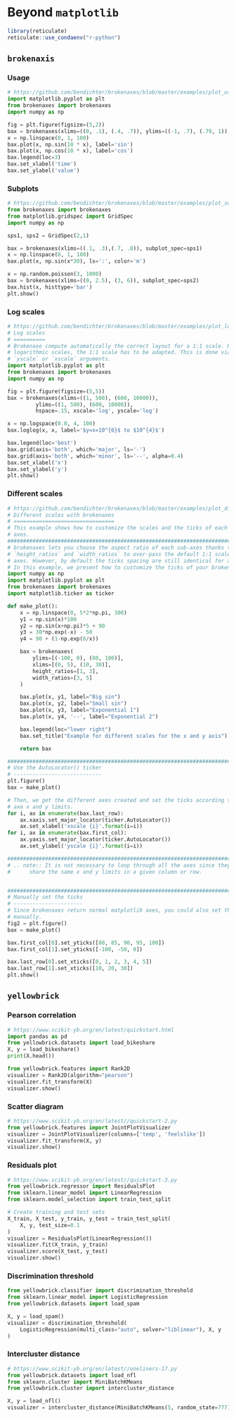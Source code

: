 # Beyond `matplotlib`


```r
library(reticulate)
reticulate::use_condaenv("r-python")
```


## `brokenaxis`

### Usage

```python
# https://github.com/bendichter/brokenaxes/blob/master/examples/plot_usage.py
import matplotlib.pyplot as plt
from brokenaxes import brokenaxes
import numpy as np

fig = plt.figure(figsize=(5,2))
bax = brokenaxes(xlims=((0, .1), (.4, .7)), ylims=((-1, .7), (.79, 1)), hspace=.05)
x = np.linspace(0, 1, 100)
bax.plot(x, np.sin(10 * x), label='sin')
bax.plot(x, np.cos(10 * x), label='cos')
bax.legend(loc=3)
bax.set_xlabel('time')
bax.set_ylabel('value')
```

### Subplots

```python
# https://github.com/bendichter/brokenaxes/blob/master/examples/plot_subplots.py
from brokenaxes import brokenaxes
from matplotlib.gridspec import GridSpec
import numpy as np

sps1, sps2 = GridSpec(2,1)

bax = brokenaxes(xlims=((.1, .3),(.7, .8)), subplot_spec=sps1)
x = np.linspace(0, 1, 100)
bax.plot(x, np.sin(x*30), ls=':', color='m')

x = np.random.poisson(3, 1000)
bax = brokenaxes(xlims=((0, 2.5), (3, 6)), subplot_spec=sps2)
bax.hist(x, histtype='bar')
plt.show()
```


### Log scales
```python
# https://github.com/bendichter/brokenaxes/blob/master/examples/plot_logscales.py
# Log scales
# ==========
# Brokenaxe compute automatically the correct layout for a 1:1 scale. However, for
# logarithmic scales, the 1:1 scale has to be adapted. This is done via the
# `yscale` or `xscale` arguments.
import matplotlib.pyplot as plt
from brokenaxes import brokenaxes
import numpy as np

fig = plt.figure(figsize=(5,5))
bax = brokenaxes(xlims=((1, 500), (600, 10000)),
	     ylims=((1, 500), (600, 10000)),
		 hspace=.15, xscale='log', yscale='log')

x = np.logspace(0.0, 4, 100)
bax.loglog(x, x, label='$y=x=10^{0}$ to $10^{4}$')

bax.legend(loc='best')
bax.grid(axis='both', which='major', ls='-')
bax.grid(axis='both', which='minor', ls='--', alpha=0.4)
bax.set_xlabel('x')
bax.set_ylabel('y')
plt.show()
```


### Different scales

```python
# https://github.com/bendichter/brokenaxes/blob/master/examples/plot_different_scales.py
# Different scales with brokenaxes
# ================================
# This example shows how to customize the scales and the ticks of each broken
# axes.
#############################################################################
# brokenaxes lets you choose the aspect ratio of each sub-axes thanks to the
# `height_ratios` and `width_ratios` to over-pass the default 1:1 scale for all
# axes. However, by default the ticks spacing are still identical for all axes.
# In this example, we present how to customize the ticks of your brokenaxes.
import numpy as np
import matplotlib.pyplot as plt
from brokenaxes import brokenaxes
import matplotlib.ticker as ticker

def make_plot():
    x = np.linspace(0, 5*2*np.pi, 300)
    y1 = np.sin(x)*100
    y2 = np.sin(x+np.pi)*5 + 90
    y3 = 30*np.exp(-x) - 50
    y4 = 90 + (1-np.exp(6/x))

    bax = brokenaxes(
        ylims=[(-100, 0), (80, 100)],
        xlims=[(0, 5), (10, 30)],
        height_ratios=[1, 3],
        width_ratios=[3, 5]
    )

    bax.plot(x, y1, label="Big sin")
    bax.plot(x, y2, label="Small sin")
    bax.plot(x, y3, label="Exponential 1")
    bax.plot(x, y4, '--', label="Exponential 2")

    bax.legend(loc="lower right")
    bax.set_title("Example for different scales for the x and y axis")

    return bax

#############################################################################
# Use the AutoLocator() ticker
# ----------------------------
plt.figure()
bax = make_plot()

# Then, we get the different axes created and set the ticks according to the
# axe x and y limits.
for i, ax in enumerate(bax.last_row):
    ax.xaxis.set_major_locator(ticker.AutoLocator())
    ax.set_xlabel('xscale {i}'.format(i=i))
for i, ax in enumerate(bax.first_col):
    ax.yaxis.set_major_locator(ticker.AutoLocator())
    ax.set_ylabel('yscale {i}'.format(i=i))

##############################################################################
# .. note:: It is not necessary to loop through all the axes since they all
#      share the same x and y limits in a given column or row.


##############################################################################
# Manually set the ticks
# ----------------------
# Since brokenaxes return normal matplotlib axes, you could also set them
# manually.
fig2 = plt.figure()
bax = make_plot()

bax.first_col[0].set_yticks([80, 85, 90, 95, 100])
bax.first_col[1].set_yticks([-100, -50, 0])

bax.last_row[0].set_xticks([0, 1, 2, 3, 4, 5])
bax.last_row[1].set_xticks([10, 20, 30])
plt.show()
```



## `yellowbrick`

### Pearson correlation
```python
# https://www.scikit-yb.org/en/latest/quickstart.html
import pandas as pd
from yellowbrick.datasets import load_bikeshare
X, y = load_bikeshare()
print(X.head())
```

```python
from yellowbrick.features import Rank2D
visualizer = Rank2D(algorithm="pearson")
visualizer.fit_transform(X)
visualizer.show()
```

### Scatter diagram

```python
# https://www.scikit-yb.org/en/latest//quickstart-2.py
from yellowbrick.features import JointPlotVisualizer
visualizer = JointPlotVisualizer(columns=['temp', 'feelslike'])
visualizer.fit_transform(X, y)
visualizer.show()
```

### Residuals plot

```python
# https://www.scikit-yb.org/en/latest//quickstart-3.py
from yellowbrick.regressor import ResidualsPlot
from sklearn.linear_model import LinearRegression
from sklearn.model_selection import train_test_split

# Create training and test sets
X_train, X_test, y_train, y_test = train_test_split(
    X, y, test_size=0.1
)
visualizer = ResidualsPlot(LinearRegression())
visualizer.fit(X_train, y_train)
visualizer.score(X_test, y_test)
visualizer.show()
```


### Discrimination threshold

```python
from yellowbrick.classifier import discrimination_threshold
from sklearn.linear_model import LogisticRegression
from yellowbrick.datasets import load_spam

X, y = load_spam()
visualizer = discrimination_threshold(
    LogisticRegression(multi_class="auto", solver="liblinear"), X, y
)
```


### Intercluster distance

```python
# https://www.scikit-yb.org/en/latest//oneliners-17.py
from yellowbrick.datasets import load_nfl
from sklearn.cluster import MiniBatchKMeans
from yellowbrick.cluster import intercluster_distance

X, y = load_nfl()
visualizer = intercluster_distance(MiniBatchKMeans(5, random_state=777), X)
```

